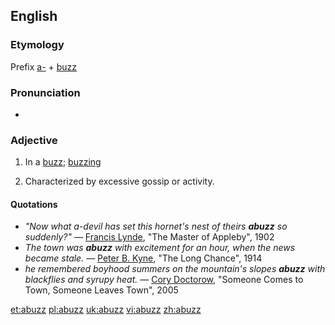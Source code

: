 ==English==

===Etymology===
Prefix [[a-]] + [[buzz]]

===Pronunciation===
* {{IPA|/əˈbʌz/}}

===Adjective===
{{en-adj}}

# In a [[buzz]]; [[buzzing]]
# {{postpositive}} Characterized by excessive gossip or activity.

====Quotations====
* ''"Now what a-devil has set this hornet's nest of theirs '''abuzz''' so suddenly?"'' — [[w:Francis Lynde|Francis Lynde]], "The Master of Appleby", 1902
* ''The town was '''abuzz''' with excitement for an hour, when the news became stale.'' — [[w:Peter B. Kyne|Peter B. Kyne]], "The Long Chance", 1914
* ''he remembered boyhood summers on the mountain's slopes '''abuzz''' with blackflies and syrupy heat.'' — [[w:Cory Doctorow|Cory Doctorow]], "Someone Comes to Town, Someone Leaves Town", 2005

[[et:abuzz]]
[[pl:abuzz]]
[[uk:abuzz]]
[[vi:abuzz]]
[[zh:abuzz]]